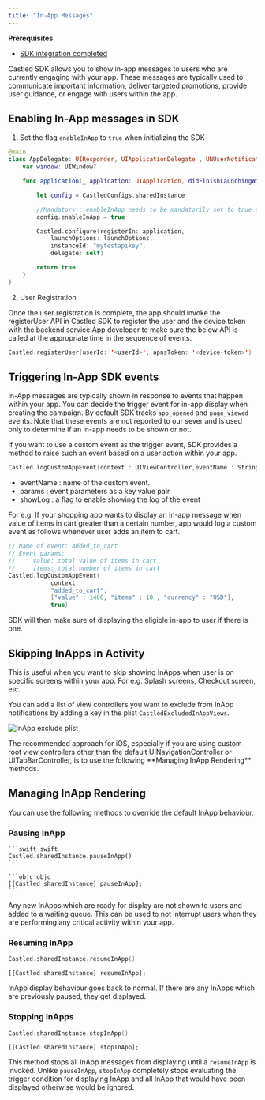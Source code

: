 ```yaml
---
title: "In-App Messages"
---
```


<Info>

**Prerequisites**

- [SDK integration completed](/developer-resources/sdk-integration/ios/getting-started)

</Info>

Castled SDK allows you to show in-app messages to users who are currently engaging with your app. These messages are typically used to communicate important information,
deliver targeted promotions, provide user guidance, or engage with users within the app.

## Enabling In-App messages in SDK

1. Set the flag `enableInApp` to `true` when initializing the SDK

```swift
@main
class AppDelegate: UIResponder, UIApplicationDelegate , UNUserNotificationCenterDelegate {
    var window: UIWindow?

    func application(_ application: UIApplication, didFinishLaunchingWithOptions launchOptions: [UIApplication.LaunchOptionsKey: Any]?) -> Bool {

        let config = CastledConfigs.sharedInstance

        //Mandatory : enableInApp needs to be mandatorily set to true for in app support.
        config.enableInApp = true

        Castled.configure(registerIn: application,
            launchOptions: launchOptions,
            instanceId: "mytestapikey",
            delegate: self)

        return true
    }
}
```

2. User Registration

Once the user registration is complete, the app should invoke the registerUser API in Castled SDK to register the user and the device token with the backend service.App developer to make sure the below API is called at the appropriate time in the sequence of events.

```swift
Castled.registerUser(userId: '<userId>', apnsToken: '<device-token>')
```

## Triggering In-App SDK events

In-App messages are typically shown in response to events that happen within your app. You can decide the trigger
event for in-app display when creating the campaign. By default SDK tracks `app_opened` and `page_viewed` events. Note that these events
are not reported to our sever and is used only to determine if an in-app needs to be shown or not.

If you want to use a custom event as the trigger event, SDK provides a method to raise such an event based on a user action within your app.

```swift
Castled.logCustomAppEvent(context : UIViewController,eventName : String ,params : eventParams,showLog : Bool? = true)
```

- eventName : name of the custom event.
- params : event parameters as a key value pair
- showLog : a flag to enable showing the log of the event

For e.g. If your shopping app wants to display an in-app message when value of items in cart greater than a certain number, app would log
a custom event as follows whenever user adds an item to cart.

```swift
// Name of event: added_to_cart
// Event params:
//     value: total value of items in cart
//     items: total number of items in cart
Castled.logCustomAppEvent(
            context,
            "added_to_cart",
            ["value" : 1400, "items" : 10 , "currency" : "USD"],
            true)
```

SDK will then make sure of displaying the eligible in-app to user if there is one.

## Skipping InApps in Activity

This is useful when you want to skip showing InApps when user is on specific screens within your app. For e.g. Splash screens, Checkout screen, etc.

You can add a list of view controllers you want to exclude from InApp notifications by adding a key in the plist `CastledExcludedInAppViews`.

![InApp exclude plist](/images/inapp/inapp_exclude_plist.png)

<Note>
The recommended approach for iOS, especially if you are using custom root view controllers other than the default UINavigationController or UITabBarController, is to use the following **Managing InApp Rendering** methods.
</Note>

## Managing InApp Rendering

You can use the following methods to override the default InApp behaviour.

### Pausing InApp

<CodeGroup>

    ```swift swift
    Castled.sharedInstance.pauseInApp()
    ```

    ```objc objc
    [[Castled sharedInstance] pauseInApp];
    ```

</CodeGroup>

Any new InApps which are ready for display are not shown to users and added to a waiting queue. This can be used to not interrupt users when they are
performing any critical activity within your app.

### Resuming InApp

<CodeGroup>
  
  ```swift swift 
  Castled.sharedInstance.resumeInApp() 
  ``` 
  
  ```objc objc 
  [[Castled sharedInstance] resumeInApp]; 
  ```

</CodeGroup>

InApp display behaviour goes back to normal. If there are any InApps which are previously paused, they get displayed.

### Stopping InApps

<CodeGroup>
  
  ```swift swift 
  Castled.sharedInstance.stopInApp() 
  ``` 
  
  ```objc objc 
  [[Castled sharedInstance] stopInApp]; 
  ```

</CodeGroup>

This method stops all InApp messages from displaying until a `resumeInApp` is invoked. Unlike `pauseInApp`,
`stopInApp` completely stops evaluating the trigger condition for displaying InApp and all InApp that would have been displayed otherwise would be ignored.
